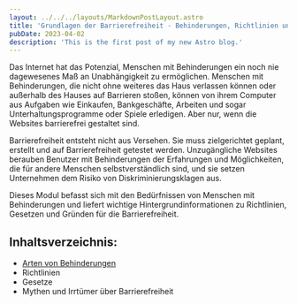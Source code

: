 ```yaml
---
layout: ../../../layouts/MarkdownPostLayout.astro
title: 'Grundlagen der Barrierefreiheit - Behinderungen, Richtlinien und Gesetze'
pubDate: 2023-04-02
description: 'This is the first post of my new Astro blog.'
---
```


Das Internet hat das Potenzial, Menschen mit Behinderungen ein noch nie dagewesenes Maß an Unabhängigkeit zu ermöglichen. Menschen mit Behinderungen, die nicht ohne weiteres das Haus verlassen können oder außerhalb des Hauses auf Barrieren stoßen, können von ihrem Computer aus Aufgaben wie Einkaufen, Bankgeschäfte, Arbeiten und sogar Unterhaltungsprogramme oder Spiele erledigen. Aber nur, wenn die Websites barrierefrei gestaltet sind.

Barrierefreiheit entsteht nicht aus Versehen. Sie muss zielgerichtet geplant, erstellt und auf Barrierefreiheit getestet werden. Unzugängliche Websites berauben Benutzer mit Behinderungen der Erfahrungen und Möglichkeiten, die für andere Menschen selbstverständlich sind, und sie setzen Unternehmen dem Risiko von Diskriminierungsklagen aus.

Dieses Modul befasst sich mit den Bedürfnissen von Menschen mit Behinderungen und liefert wichtige Hintergrundinformationen zu Richtlinien, Gesetzen und Gründen für die Barrierefreiheit.

## Inhaltsverzeichnis:

- [Arten von Behinderungen](/tutorials/grundlagen/personen/1-uebersicht)
- Richtlinien
- Gesetze
- Mythen und Irrtümer über Barrierefreiheit
